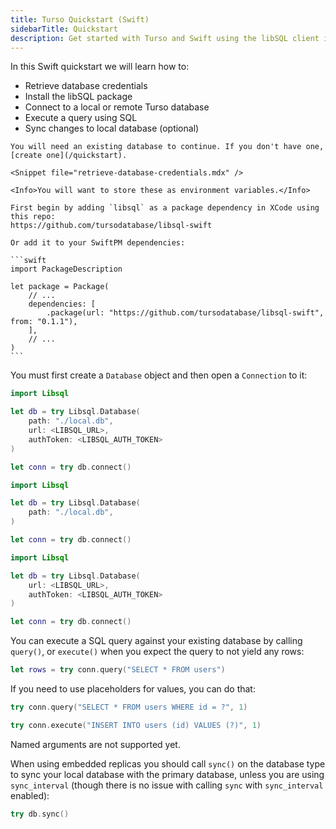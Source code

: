 ```yaml
---
title: Turso Quickstart (Swift)
sidebarTitle: Quickstart
description: Get started with Turso and Swift using the libSQL client in a few simple steps.
---
```


In this Swift quickstart we will learn how to:

- Retrieve database credentials
- Install the libSQL package
- Connect to a local or remote Turso database
- Execute a query using SQL
- Sync changes to local database (optional)

<Steps>
  <Step title="Retrieve database credentials">

    You will need an existing database to continue. If you don't have one, [create one](/quickstart).

    <Snippet file="retrieve-database-credentials.mdx" />

    <Info>You will want to store these as environment variables.</Info>

  </Step>

  <Step title="Install">

    First begin by adding `libsql` as a package dependency in XCode using this repo:
    https://github.com/tursodatabase/libsql-swift

    Or add it to your SwiftPM dependencies:

    ```swift
    import PackageDescription

    let package = Package(
        // ...
        dependencies: [
            .package(url: "https://github.com/tursodatabase/libsql-swift", from: "0.1.1"),
        ],
        // ...
    )
    ```

  </Step>

  <Step title="Connect">

You must first create a `Database` object and then open a `Connection` to it:

<AccordionGroup>
  <Accordion title="Embedded Replicas">

```swift
import Libsql

let db = try Libsql.Database(
    path: "./local.db",
    url: <LIBSQL_URL>,
    authToken: <LIBSQL_AUTH_TOKEN>
)

let conn = try db.connect()
```

  </Accordion>
  <Accordion title="Local only">

```swift
import Libsql

let db = try Libsql.Database(
    path: "./local.db",
)

let conn = try db.connect()
```

  </Accordion>
  <Accordion title="Remote only">

```swift
import Libsql

let db = try Libsql.Database(
    url: <LIBSQL_URL>,
    authToken: <LIBSQL_AUTH_TOKEN>
)

let conn = try db.connect()
```

  </Accordion>
</AccordionGroup>

  </Step>

  <Step title="Execute">

You can execute a SQL query against your existing database by calling `query()`,
or `execute()` when you expect the query to not yield any rows:

```swift
let rows = try conn.query("SELECT * FROM users")
```

If you need to use placeholders for values, you can do that:

<CodeGroup>

```swift Positional Query
try conn.query("SELECT * FROM users WHERE id = ?", 1)
```

```swift Positional Insert
try conn.execute("INSERT INTO users (id) VALUES (?)", 1)
```

<Note>Named arguments are not supported yet.</Note>

</CodeGroup>

  </Step>

  <Step title="Sync (Embedded Replicas only)">

When using embedded replicas you should call `sync()` on the database type to
sync your local database with the primary database, unless you are using
`sync_interval` (though there is no issue with calling `sync` with
`sync_interval` enabled):

```swift
try db.sync()
```

  </Step>
</Steps>
